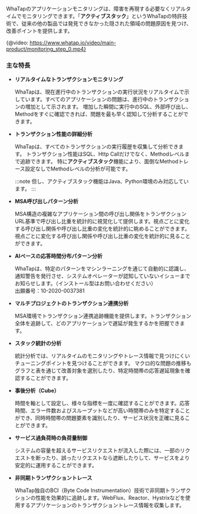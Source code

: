 WhaTapのアプリケーションモニタリングは、障害を再現する必要なくリアルタイムでモニタリングできます。「**アクティブスタック**」というWhaTapの特許技術で、従来の他の製品では発見できなかった隠された領域の問題原因を見つけ、改善ポイントを提供します。

{@video: https://www.whatap.io/video/main-product/monitoring_step_0.mp4}

### 主な特長

-   **リアルタイムなトランザクションモニタリング**

    WhaTapは、現在進行中のトランザクションの実行状況をリアルタイムで示しています。すべてのアプリケーションの問題は、進行中のトランザクションの増加として示されます。 増加した瞬間に実行中のSQL、外部呼び出し、Methodをすぐに確認できれば、問題を最も早く認知して分析することができます。

-   **トランザクション性能の詳細分析**

    WhaTapは、すべてのトランザクションの実行履歴を収集して分析できます。 トランザクション性能はSQL、Http Callだけでなく、Methodレベルまで追跡できます。 特に**アクティブスタック**機能により、面倒なMethodトレース設定なしでMethodレベルの分析が可能です。 

    :::note
    但し、アクティブスタック機能はJava、Python環境のみ対応しています。
    :::

-   **MSA呼び出しパターン分析**

    MSA構造の複雑なアプリケーション間の呼び出し関係をトランザクションURL基準で呼び出し比重を統計的に視覚化して提供します。視点ごとに変化する呼び出し関係や呼び出し比重の変化を統計的に眺めることができます。 視点ごとに変化する呼び出し関係や呼び出し比重の変化を統計的に見ることができます。

-   **AIベースの応答時間分布パターン分析**

    WhaTapは、特定のパターンをマシンラーニングを通じて自動的に認識し、通知警告を発行させ、システムオペレーターが認知していないイシューまでお知らせします。（インストール型はお問い合わせください）<br/>
    出願番号：10-2020-0037381

-   **マルチプロジェクトのトランザクション連携分析**

    MSA環境でトランザクション連携追跡機能を提供します。トランザクション全体を追跡して、どのアプリケーションで遅延が発生するかを把握できます。

-   **スタック統計の分析**

    統計分析では、リアルタイムのモニタリングやトレース情報で見つけにくいチューニングポイントを見つけることができます。 マクロ的な問題の推移もグラフと表を通じて改善対象を選別したり、特定時間帯の応答遅延現象を確認することができます。

-   **事後分析（Cube）**

    時間を軸として設定し、様々な指標を一度に確認することができます。応答時間、エラー件数およびスループットなどが高い時間帯のみを特定することができ、同時時間帯の問題要素を識別したり、サービス状況を正確に見ることができます。

<Xclude product='dotnet'>

-   **サービス過負荷時の負荷量制御**

    システムの容量を超えるサービスリクエストが流入した際には、一部のリクエストを断ったり、誤ったリクエストなら遮断したりして、サービスをより安定的に運用することができます。

-   **非同期トランザクショントレース**

    WhaTap独自のBCI（Byte Code Instrumentation）技術で非同期トランザクションの性能を効果的に追跡します。WebFlux、Reactor、Hystrixなどを使用するアプリケーションのトランザクショントレース情報を収集します。

</Xclude>
